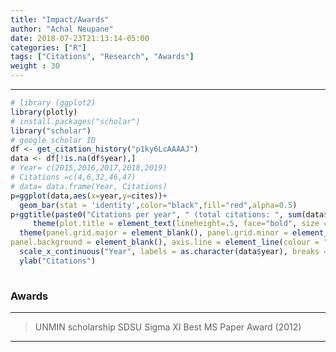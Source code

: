 ```yaml
---
title: "Impact/Awards"
author: "Achal Neupane"
date: 2018-07-23T21:13:14-05:00
categories: ["R"]
tags: ["Citations", "Research", "Awards"]
weight : 30
---
```


***
```r
# library (ggplot2)
library(plotly)
# install.packages("scholar")
library("scholar")
# google scholar ID
df <- get_citation_history("p1ky6LcAAAAJ")
data <- df[!is.na(df$year),]
# Year= c(2015,2016,2017,2018,2019)
# Citations =c(4,6,32,46,47)
# data= data.frame(Year, Citations)
p=ggplot(data,aes(x=year,y=cites))+
  geom_bar(stat = 'identity',color="black",fill="red",alpha=0.5)
p+ggtitle(paste0("Citations per year", " (total citations: ", sum(data$cites) , "; total articles: ", get_num_articles("p1ky6LcAAAAJ"),")"))  + 
     theme(plot.title = element_text(lineheight=.5, face="bold", size = 16), text = element_text(size=16)) +
  theme(panel.grid.major = element_blank(), panel.grid.minor = element_blank(),
panel.background = element_blank(), axis.line = element_line(colour = "black")) + 
  scale_x_continuous("Year", labels = as.character(data$year), breaks = data$year) +
  ylab("Citations")
  
```


### Awards

***

>UNMIN scholarship
>SDSU Sigma XI Best MS Paper Award (2012)

***
